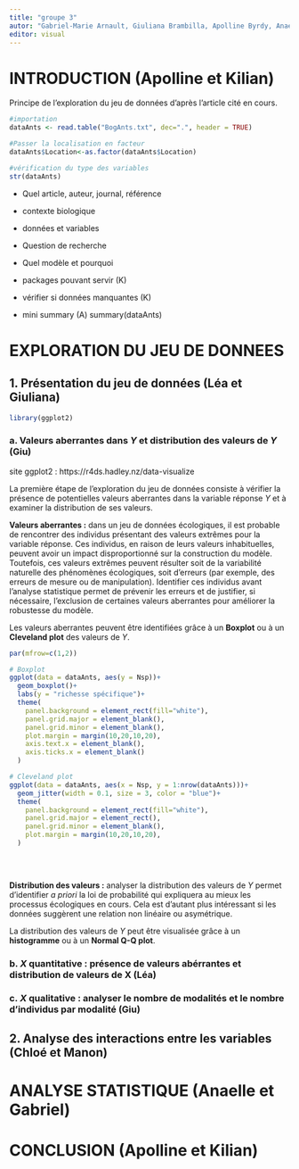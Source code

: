 ```yaml
---
title: "groupe 3"
autor: "Gabriel-Marie Arnault, Giuliana Brambilla, Apolline Byrdy, Anaelle Hulbert, Manon Le Bihan, Kilian Prevost, Chloé Van der Swaelmen, Léa Vuille "
editor: visual
---
```


# **INTRODUCTION** (Apolline et Kilian)

Principe de l'exploration du jeu de données d'après l'article cité en cours.

```r
#importation
dataAnts <- read.table("BogAnts.txt", dec=".", header = TRUE)

#Passer la localisation en facteur 
dataAnts$Location<-as.factor(dataAnts$Location)

#vérification du type des variables 
str(dataAnts)
```

-   Quel article, auteur, journal, référence

-   contexte biologique

-   données et variables

-   Question de recherche

-   Quel modèle et pourquoi

-   packages pouvant servir (K)

-   vérifier si données manquantes (K)

-   mini summary (A) summary(dataAnts)

# **EXPLORATION DU JEU DE DONNEES**

## 1. Présentation du jeu de données (Léa et Giuliana)

```r
library(ggplot2)
```

### a. Valeurs aberrantes dans $Y$ et distribution des valeurs de $Y$ (Giu)

site ggplot2 : https://r4ds.hadley.nz/data-visualize

La première étape de l'exploration du jeu de données consiste à vérifier la présence de potentielles valeurs aberrantes dans la variable réponse $Y$ et à examiner la distribution de ses valeurs.

**Valeurs aberrantes :** dans un jeu de données écologiques, il est probable de rencontrer des individus présentant des valeurs extrêmes pour la variable réponse. Ces individus, en raison de leurs valeurs inhabituelles, peuvent avoir un impact disproportionné sur la construction du modèle. Toutefois, ces valeurs extrêmes peuvent résulter soit de la variabilité naturelle des phénomènes écologiques, soit d'erreurs (par exemple, des erreurs de mesure ou de manipulation). Identifier ces individus avant l'analyse statistique permet de prévenir les erreurs et de justifier, si nécessaire, l'exclusion de certaines valeurs aberrantes pour améliorer la robustesse du modèle.

Les valeurs aberrantes peuvent être identifiées grâce à un **Boxplot** ou à un **Cleveland plot** des valeurs de $Y$.

```r
par(mfrow=c(1,2))

# Boxplot 
ggplot(data = dataAnts, aes(y = Nsp))+
  geom_boxplot()+
  labs(y = "richesse spécifique")+
  theme(
    panel.background = element_rect(fill="white"),
    panel.grid.major = element_blank(),
    panel.grid.minor = element_blank(),
    plot.margin = margin(10,20,10,20),
    axis.text.x = element_blank(),
    axis.ticks.x = element_blank()
  )

# Cleveland plot 
ggplot(data = dataAnts, aes(x = Nsp, y = 1:nrow(dataAnts)))+
  geom_jitter(width = 0.1, size = 3, color = "blue")+
  theme(
    panel.background = element_rect(fill="white"),
    panel.grid.major = element_rect(),
    panel.grid.minor = element_blank(),
    plot.margin = margin(10,20,10,20),
  )
  
  
  


```

**Distribution des valeurs :** analyser la distribution des valeurs de $Y$ permet d'identifier *a priori* la loi de probabilité qui expliquera au mieux les processus écologiques en cours. Cela est d'autant plus intéressant si les données suggèrent une relation non linéaire ou asymétrique.

La distribution des valeurs de $Y$ peut être visualisée grâce à un **histogramme** ou à un **Normal Q-Q plot**.

### b. $X$ quantitative : présence de valeurs abérrantes et distribution de valeurs de X (Léa)

### c. $X$ qualitative : analyser le nombre de modalités et le nombre d'individus par modalité (Giu)

## 2. Analyse des interactions entre les variables (Chloé et Manon)

# **ANALYSE STATISTIQUE** (Anaelle et Gabriel)

# **CONCLUSION** (Apolline et Kilian)

